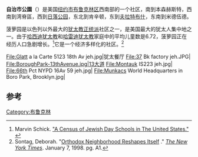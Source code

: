 {{Infobox settlement
<!-- Basic info -->
|name = 自治市公園
|official_name =Borough Park
|other_name = Boro Park
|nickname = 纽约市的“婴儿潮之都”
|settlement_type = 
<!-- images and maps -->
|image_skyline =
|image_map = 4812 14thAve.jpg
|mapsize =300px
|map_caption = 14大道
<!-- location ------------------>
| subdivision_type        = [[国家|国家]]
| subdivision_name        = {{flag|United States}}
| subdivision_type1       = 州
| subdivision_name1       = {{flag|New York}}
| subdivision_type2       = 市
| subdivision_name2       = {{flagicon image|Flag of New York City.svg}} [[纽约市|纽约市]]
| subdivision_type3       = 区
| subdivision_name3       = {{flagicon image|Flag of Borough of Brooklyn.png}} [[布鲁克林|布鲁克林]]
<!-- Languages -->
|parts_type =语言<ref>"[http://www.neighborhoodscout.com/ny/brooklyn/greenpoint/#demographics Census data] {{Wayback|url=http://www.neighborhoodscout.com/ny/brooklyn/greenpoint/#demographics |date=20210303215103 }}". ''Greenpoint Languages Spoken''</ref>
|p1 = 56.8% [[意第绪语|意第绪语]]
|p2 = 14.6% [[英语|英语]]
|p3 = 8.5% [[汉语|汉语]]
|p4 = 6.4% [[波兰语|波兰语]]
|p5 = 4.4% [[西班牙语|西班牙语]]
|p6 = 1.9% [[希伯来语|希伯来语]]
|p7 = 7.4% 其他
<!-- Area -->
|unit_pref = Imperial
|area_footnotes =
|area_total_sq_mi =2.071
|population_as_of = 2010年
|population_footnotes =
|population_total = 154,210
|population_note =
|population_density_km2 = auto
|demographics_type1 = 2013年人口统计<ref>{{cite web|last=|first=|title=Borough Park Demographics Data|url=http://www.areavibes.com/new+york-ny/borough+park/demographics/|date=2012|access-date=2017-01-20|archive-date=2020-10-27|archive-url=https://web.archive.org/web/20201027063859/https://www.areavibes.com/new+york-ny/borough+park/demographics/|dead-url=no}}</ref>
|demographics1_footnotes =
|demographics1_title1 =白人
|demographics1_info1 = 69.35%
|demographics1_title2 =黑人
|demographics1_info2 = 4.30%
|demographics1_title3 =西班牙裔
|demographics1_info3 = 4.90%
|demographics1_title4 =亚裔
|demographics1_info4 = 13.89%
|demographics1_title5 =其他
|demographics1_info5 = 7.56%
<!-- Area/postal codes & others -->
|blank_info = $37,438<ref>{{cite web|last=|first=|title=Borough Park Income in 2011|url=http://www.city-data.com/neighborhood/Borough-Park-Brooklyn-NY.html|accessdate=2011|archive-date=2021-04-29|archive-url=https://web.archive.org/web/20210429144405/http://www.city-data.com/neighborhood/Borough-Park-Brooklyn-NY.html|dead-url=no}}</ref>
}}
'''自治市公園'''（{{lang-en|Borough Park}}）是美国[[纽约市|纽约市]][[布鲁克林区|布鲁克林区]]西南部的一个社区，南到本森赫斯特，西南到湾脊區，西到[[日落公园|日落公园]]，东北到肯辛顿，东到[[夫拉特布什|夫拉特布什]]，东南到米德伍德。

菠萝园是以色列以外最大的[[犹太教正统派|犹太教正统派]]社区之一，是美国最大的犹太人集中地之一。由于[[哈西迪犹太教|哈西迪犹太教]]和[[哈雷迪犹太教|哈雷迪犹太教]]家庭中的平均儿童数是6.72，菠萝园正在经历人口急剧增长。<ref>Marvin Schick. [http://www.simpletoremember.com/vitals/will-your-grandchild-be-jewish-chart-graph.htm "A Census of Jewish Day Schools in The United States."] {{Wayback|url=http://www.simpletoremember.com/vitals/will-your-grandchild-be-jewish-chart-graph.htm |date=20201209224708 }}</ref>它是一个经济多样化的社区。<ref name = "Orthodox Neighborhood Reshapes Itself">Sontag, Deborah. "[http://query.nytimes.com/gst/fullpage.html?res=9802E7DD1030F934A35752C0A96E958260 Orthodox Neighborhood Reshapes Itself] {{Wayback|url=http://query.nytimes.com/gst/fullpage.html?res=9802E7DD1030F934A35752C0A96E958260 |date=20200601041456 }}." ''[[The_New_York_Times|The New York Times]]''. January 7, 1998. pg. A1.</ref>

<gallery>
File:Glatt a la Carte 5123 18th Av jeh.jpg|犹太餐厅
File:37 Bk factory jeh.JPG|
File:BoroughPark-13thAvenue.jpg|13大道
File:Montauk IS223 jeh.jpg|
File:66th Pct NYPD 16Av 59 jeh.jpg|
File:Munkacs World Headquarters in Boro Park, Brooklyn.jpg|
</gallery>

==参考==
{{reflist|group=note}}
{{Reflist|30em}}
{{coord|40.6335|-73.9929|type:city_region:US-NY|display=title}}
[[Category:布鲁克林|Category:布鲁克林]]